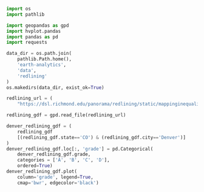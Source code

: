 ```python
import os
import pathlib

import geopandas as gpd
import hvplot.pandas
import pandas as pd
import requests

data_dir = os.path.join(
    pathlib.Path.home(),
    'earth-analytics',
    'data',
    'redlining'
)
os.makedirs(data_dir, exist_ok=True)
```

```python
redlining_url = (
    "https://dsl.richmond.edu/panorama/redlining/static/mappinginequality.gpkg")

redlining_gdf = gpd.read_file(redlining_url)
```

```python
denver_redlining_gdf = (
    redlining_gdf
    [(redlining_gdf.state=='CO') & (redlining_gdf.city=='Denver')]
)
denver_redlining_gdf.loc[:, 'grade'] = pd.Categorical(
    denver_redlining_gdf.grade,
    categories = ['A', 'B', 'C', 'D'],
    ordered=True)
denver_redlining_gdf.plot(
    column='grade', legend=True,
    cmap='bwr', edgecolor='black')
```